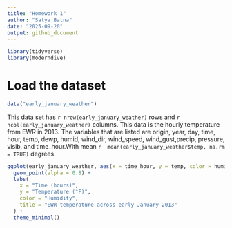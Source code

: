 ```yaml
---
title: "Homework 1"
author: "Satya Batna"
date: "2025-09-20"
output: github_document
---
```


```r
library(tidyverse)   
library(moderndive)  
```

# Load the dataset
```r
data("early_january_weather")
```
This data set has `r nrow(early_january_weather)` rows and `r ncol(early_january_weather)` columns. This data is the hourly temperature from EWR in 2013. The variables that are listed are origin, year, day, time, hour, temp, dewp, humid, wind_dir, wind_speed, wind_gust,precip, pressure, visib, and time_hour.With mean `r  mean(early_january_weather$temp, na.rm = TRUE)` degrees.
```r
ggplot(early_january_weather, aes(x = time_hour, y = temp, color = humid)) +
  geom_point(alpha = 0.8) +
  labs(
    x = "Time (hours)",
    y = "Temperature (°F)",
    color = "Humidity",
    title = "EWR temperature across early January 2013"
  ) +
  theme_minimal()
```
